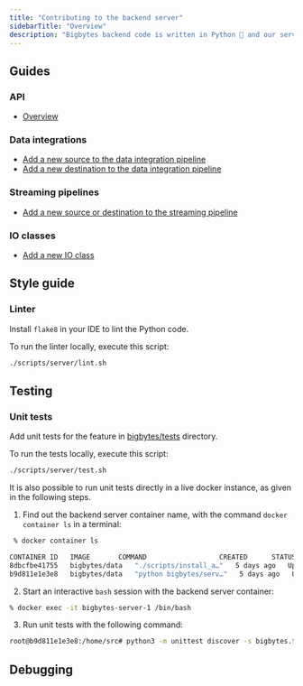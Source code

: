 ```yaml
---
title: "Contributing to the backend server"
sidebarTitle: "Overview"
description: "Bigbytes backend code is written in Python 🐍 and our server uses the Tornado 🌪️ framework. Here are some guides on adding features to the Bigbytes backend."
---
```


## Guides

### API

- [Overview](/api-reference/overview)

### Data integrations

- [Add a new source to the data integration pipeline](/contributing/data-integrations/add-new-source)
- [Add a new destination to the data integration pipeline](/contributing/data-integrations/add-new-destination)

### Streaming pipelines

- [Add a new source or destination to the streaming pipeline](/contributing/backend/streaming/sources-and-destinations)

### IO classes

- [Add a new IO class](/contributing/backend/io/adding-a-class)

## Style guide

### Linter
Install `flake8` in your IDE to lint the Python code.

To run the linter locally, execute this script:

```bash
./scripts/server/lint.sh
```

## Testing

### Unit tests

Add unit tests for the feature in
[bigbytes/tests](https://github.com/getbigbytes/bigbytes/tree/master/bigbytes/tests) directory.

To run the tests locally, execute this script:

```bash
./scripts/server/test.sh
```

It is also possible to run unit tests directly in a live docker instance, as given in the following steps.

1. Find out the backend server container name, with the command `docker container ls` in a terminal:
```bash
 % docker container ls

CONTAINER ID   IMAGE       COMMAND                  CREATED      STATUS          PORTS                    NAMES
8dbcfbe41755   bigbytes/data   "./scripts/install_a…"   5 days ago   Up 38 minutes   0.0.0.0:3000->3000/tcp   bigbytes-app-1
b9d811e1e3e8   bigbytes/data   "python bigbytes/serv…"   5 days ago   Up 38 minutes   0.0.0.0:6789->6789/tcp   bigbytes-server-1
```

2. Start an interactive `bash` session with the backend server container:
```bash
% docker exec -it bigbytes-server-1 /bin/bash
```

3. Run unit tests with the following command:
```bash
root@b9d811e1e3e8:/home/src# python3 -m unittest discover -s bigbytes.tests --failfast
```

## Debugging

<Snippet file="debugging-backend.mdx"/>

